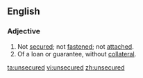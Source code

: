 ==English==
===Adjective===
{{en-adj}}
# Not [[secured]]; not [[fastened]]; not [[attached]].
# Of a loan or guarantee, without [[collateral]].

[[ta:unsecured]]
[[vi:unsecured]]
[[zh:unsecured]]